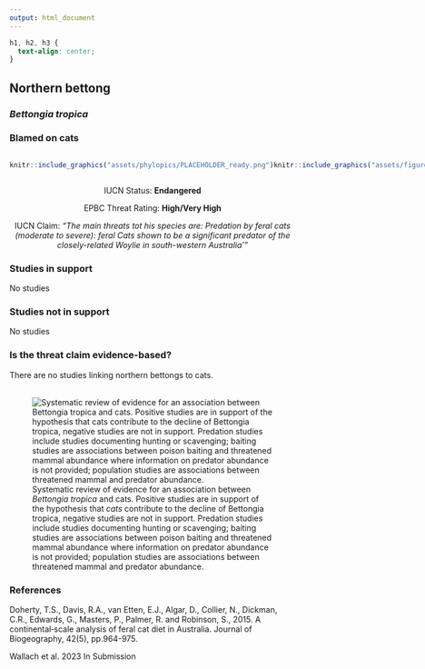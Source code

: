 ```yaml
---
output: html_document
---
```

```css
h1, h2, h3 {
  text-align: center;
}
```

## **Northern bettong**
### *Bettongia tropica*
### Blamed on cats

:::: {style="display: flex;"}

::: {}
  ```r
  knitr::include_graphics("assets/phylopics/PLACEHOLDER_ready.png")
  ```
:::

::: {}

:::

::: {}
  ```r
  knitr::include_graphics("assets/figures/Map_Cat_Bettongia tropica.png")
  ```
:::

::::
<center>
IUCN Status: **Endangered**

EPBC Threat Rating: **High/Very High**

IUCN Claim: *"The main threats tot his species are: Predation by feral cats (moderate to severe): feral Cats shown to be a significant predator of the closely-related Woylie in south-western Australia'"*

</center>

### Studies in support

No studies

### Studies not in support

No studies

### Is the threat claim evidence-based?

There are no studies linking northern bettongs to cats.
<br>
<br>

![ Systematic review of evidence for an association between *Bettongia tropica* and cats. Positive studies are in support of the hypothesis that *cats* contribute to the decline of Bettongia tropica, negative studies are not in support. Predation studies include studies documenting hunting or scavenging; baiting studies are associations between poison baiting and threatened mammal abundance where information on predator abundance is not provided; population studies are associations between threatened mammal and predator abundance.](assets/figures/Main_Evidence_Cat_Bettongia tropica.png)

### References

Doherty, T.S., Davis, R.A., van Etten, E.J., Algar, D., Collier, N., Dickman, C.R., Edwards, G., Masters, P., Palmer, R. and Robinson, S., 2015. A continental‐scale analysis of feral cat diet in Australia. Journal of Biogeography, 42(5), pp.964-975.

Wallach et al. 2023 In Submission

